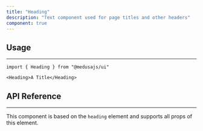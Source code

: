---
title: "Heading"
description: "Text component used for page titles and other headers"
component: true
---

<ComponentExample name="heading-demo" />

## Usage

---

```tsx
import { Heading } from "@medusajs/ui"
```

```tsx
<Heading>A Title</Heading>
```

## API Reference

---

This component is based on the `heading` element and supports all props of this element.

<ComponentProps component="heading" />
